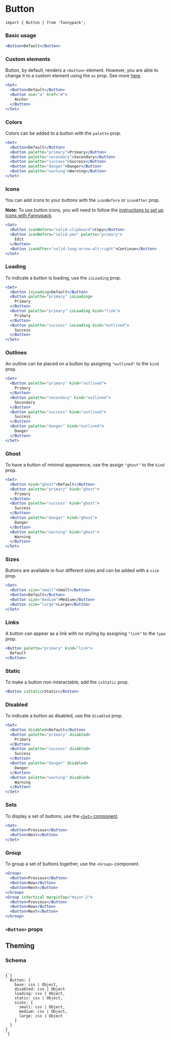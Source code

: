
# Button

```
import { Button } from 'fannypack';
```

### Basic usage

```.jsx
<Button>Default</Button>
```

### Custom elements

Button, by default, renders a `<button>` element.
However, you are able to change it to a custom element using the `as` prop. See more [here](https://reakit.io/components/button).

```.jsx
<Set>
  <Button>Default</Button>
  <Button use="a" href="#">
    Anchor
  </Button>
</Set>
```

### Colors

Colors can be added to a button with the `palette` prop.

```.jsx
<Set>
  <Button>Default</Button>
  <Button palette="primary">Primary</Button>
  <Button palette="secondary">Secondary</Button>
  <Button palette="success">Success</Button>
  <Button palette="danger">Danger</Button>
  <Button palette="warning">Warning</Button>
</Set>
```

### Icons

You can add icons to your buttons with the `iconBefore` or `iconAfter` prop.

**Note:** To use button icons, you will need to follow the [instructions to set up icons with Fannypack](/components/icon).

```.jsx
<Set>
  <Button iconBefore="solid-clipboard">Copy</Button>
  <Button iconBefore="solid-pen" palette="primary">
    Edit
  </Button>
  <Button iconAfter="solid-long-arrow-alt-right">Continue</Button>
</Set>
```

### Loading

To indicate a button is loading, use the `isLoading` prop.

```.jsx
<Set>
  <Button isLoading>Default</Button>
  <Button palette="primary" isLoading>
    Primary
  </Button>
  <Button palette="primary" isLoading kind="link">
    Primary
  </Button>
  <Button palette="success" isLoading kind="outlined">
    Success
  </Button>
</Set>
```

### Outlines

An outline can be placed on a button by assigning `"outlined"` to the `kind` prop.

```.jsx
<Set>
  <Button palette="primary" kind="outlined">
    Primary
  </Button>
  <Button palette="secondary" kind="outlined">
    Secondary
  </Button>
  <Button palette="success" kind="outlined">
    Success
  </Button>
  <Button palette="danger" kind="outlined">
    Danger
  </Button>
</Set>
```

### Ghost

To have a button of minimal appearence, use the assign `"ghost"` to the `kind` prop.

```.jsx
<Set>
  <Button kind="ghost">Default</Button>
  <Button palette="primary" kind="ghost">
    Primary
  </Button>
  <Button palette="success" kind="ghost">
    Success
  </Button>
  <Button palette="danger" kind="ghost">
    Danger
  </Button>
  <Button palette="warning" kind="ghost">
    Warning
  </Button>
</Set>
```

### Sizes

Buttons are available in four different sizes and can be added with a `size` prop.

```.jsx
<Set>
  <Button size="small">Small</Button>
  <Button>Default</Button>
  <Button size="medium">Medium</Button>
  <Button size="large">Large</Button>
</Set>
```

### Links

A button can appear as a link with no styling by assigning `"link"` to the `type` prop.

```.jsx
<Button palette="primary" kind="link">
  Default
</Button>
```

### Static

To make a button non-interactable, add the `isStatic` prop.

```.jsx
<Button isStatic>Static</Button>
```

### Disabled

To indicate a button as disabled, use the `disabled` prop.

```.jsx
<Set>
  <Button disabled>Default</Button>
  <Button palette="primary" disabled>
    Primary
  </Button>
  <Button palette="success" disabled>
    Success
  </Button>
  <Button palette="danger" disabled>
    Danger
  </Button>
  <Button palette="warning" disabled>
    Warning
  </Button>
</Set>
```

### Sets

To display a set of buttons, use the [`<Set>` component](/components/set).

```.jsx
<Set>
  <Button>Previous</Button>
  <Button>Next</Button>
</Set>
```

### Group

To group a set of buttons together, use the `<Group>` component.

```.jsx
<Group>
  <Button>Previous</Button>
  <Button>Now</Button>
  <Button>Next</Button>
</Group>
<Group isVertical marginTop="major-2">
  <Button>Previous</Button>
  <Button>Now</Button>
  <Button>Next</Button>
</Group>
```

### `<Button>` props

<PropsTable component={Button} />

## Theming

### Schema

<Code isBlock lang="javascript">
{`{
  Button: {
    base: css | Object,
    disabled: css | Object
    loading: css | Object,
    static: css | Object,
    sizes: {
      small: css | Object,
      medium: css | Object,
      large: css | Object
    }
  }
}
`}
</Code>
